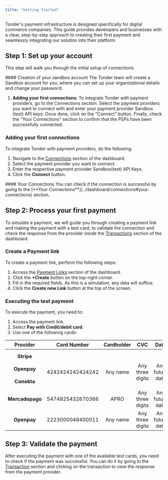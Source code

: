 ```yaml
---
title: "Getting Started"
---
```


Tonder's payment infrastructure is designed specifically for digital commerce companies. This guide provides developers and businesses with a clear, step-by-step approach to creating their first payment and seamlessly integrating our solution into their platform.

## Step 1: Set up your account

This step will walk you through the initial setup of connections.

<Note>
 #### Creation of your sandbox account
 The Tonder team will create a Sandbox account for you, where you can set up your organizational details and change your password.
</Note>

1. **Adding your first connections**: To integrate Tonder with payment providers, go to the Connections section. Select the payment providers you want to connect with and enter your payment provider Sandbox (test) API keys. Once done, click on the "Connect" button. Finally, check the "Your Connections" section to confirm that the PSPs have been successfully connected.

### Adding your first connections

To integrate Tonder with payment providers, do the following:

1. Navigate to the [Connections](../dashboard/connections) section of the dashboard.
2. Select the payment provider you want to connect.
3. Enter the respective payment provider Sandbox(test) API Keys.
4. Click the **Connect** button.

<Check>
 #### Your Connections
 You can check if the connection is successful by going to the [**Your Connections**](../dashboard/connections#your-connections) section.
</Check>

## Step 2: Process your first payment

To simulate a payment, we will guide you through creating a payment link and making the payment with a test card, to validate the connection and check the response from the provider inside the [Transactions](../dashboard/transactions) section of the dashboard.

### Create a Payment link

To create a payment link, perform the following steps:

1. Access the [Payment Links](../dashboard/payment-links) section of the dashboard.
2. Click the **+Create** button on the top-right corner.
3. Fill in the required fields. As this is a simulation, any data will suffice.
4. Click the **Create new Link** button at the top of the screen.

### Executing the test payment

To execute the payment, you need to:

1. Access the payment link.
2. Select **Pay with Credit/debit card**.
3. Use one of the following cards:

|                      Provider                           |             Card Number            |          Cardholder          |                 CVC                |                Date               |
| :-----------------------------------------------------: | :--------------------------------: | :--------------------------: | :--------------------------------: | :-------------------------------: |
|    **Stripe**<br></br>**Openpay**<br></br>**Conekta**   | <br></br>4242424242424242<br></br> |  <br></br>Any name<br></br>  | <br></br>Any three digits<br></br> | <br></br>Any future date<br></br> |
|                  **Mercadopago**                        |         5474925432670366           |             APRO             |          Any three digits          |          Any future date          |
|                     **Openpay**                         |         2223000048400011           |           Any name           |          Any three digits          |          Any future date          |


## Step 3: Validate the payment

After executing the payment with one of the available test cards, you need to check if the payment was successful. You can do it by going to the [Transaction](../dashboard/transactions) section and clicking on the transaction to view the response from the payment provider.